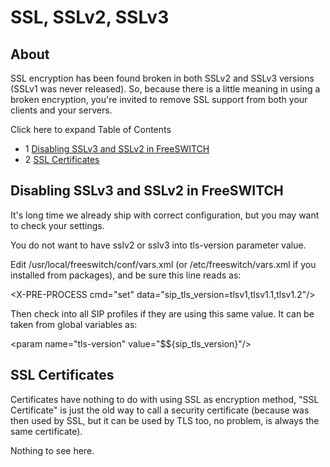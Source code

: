 
# SSL, SSLv2, SSLv3 

 

## About

SSL encryption has been found broken in both SSLv2 and SSLv3 versions (SSLv1 was never released). So, because there is a little meaning in using a broken encryption, you're invited to remove SSL support from both your clients and your servers.

Click here to expand Table of Contents

* 1 [Disabling SSLv3 and SSLv2 in FreeSWITCH](#disabling-sslv3-and-sslv2-in-freeswitch)
* 2 [SSL Certificates](#ssl-certificates)

## Disabling SSLv3 and SSLv2 in FreeSWITCH

It's long time we already ship with correct configuration, but you may want to check your settings.

You do not want to have sslv2 or sslv3 into tls-version parameter value.

Edit /usr/local/freeswitch/conf/vars.xml (or /etc/freeswitch/vars.xml if you installed from packages), and be sure this line reads as:

 &lt;X-PRE-PROCESS cmd="set" data="sip\_tls\_version=tlsv1,tlsv1.1,tlsv1.2"/>

Then check into all SIP profiles if they are using this same value. It can be taken from global variables as:

 &lt;param name="tls-version" value="$${sip\_tls\_version}"/>

## SSL Certificates

Certificates have nothing to do with using SSL as encryption method, "SSL Certificate" is just the old way to call a security certificate (because was then used by SSL, but it can be used by TLS too, no problem, is always the same certificate).

Nothing to see here.


